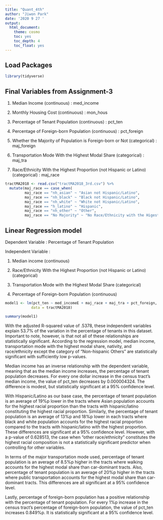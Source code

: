 ```yaml
---
title: "Quant_4th"
author: "Jiwon Park"
date: '2020 9 27 '
output:
  html_document:
    theme: cosmo
    toc: yes
    toc_depth: 4
    toc_float: yes
---
```

## Load Packages

```r
library(tidyverse)
```

## Final Variables from Assignment-3

1. Median Income (continuous) : med_income

2. Monthly Housing Cost (continuous) : mon_hous

3. Percentage of Tenant Population (continuous) : pct_ten

4. Percentage of Foreign-born Population (continuous) : pct_foreign

5. Whether the Majority of Population is Foreign-born or Not (categorical) : maj_foreign

6. Transportation Mode With the Highest Modal Share (categorical) : maj_tra

7. Race/Ethnicity With the Highest Proportion (not Hispanic or Latino) (categorical) : maj_race

```r
tractMA2018 <- read.csv("tractMA2018_3rd.csv") %>%
  mutate(maj_race == case_when(
         maj_race == "nh_asian" ~ "Asian not Hispanic/Latino",
         maj_race == "nh_black" ~ "Black not Hispanic/Latino",
         maj_race == "nh_white" ~ "White not Hispanic/Latino",
         maj_race == "h_latino" ~ "Hispanic",
         maj_race == "nh_other" ~ "Other",
         maj_race == "No Majority" ~ "No Race/Ethnicity with the Higest Ratio"))
```

## Linear Regression model

Dependent Variable : Percentage of Tenant Population

Independent Variable : 

1. Median income (continuous)

2. Race/Ethnicity With the Highest Proportion (not Hispanic or Latino) (categorical)

3. Transportation Mode with the Highest Modal Share (categorical)

4. Percentage of Foreign-born Population (continuous) 

```r
model1 <- lm(pct_ten ~ med_incomeE + maj_race + maj_tra + pct_foreign, 
            data = tractMA2018)

summary(model1)
```

With the adjusted R-squared value of .5378, these independent variables explain 53.7% of the variation in the percentage of tenants in this dataset. Important to note, however, is that not all of these relationships are statistically significant. According to the regression model, median income, transportation mode with the highest modal share, nativity, and race/ethnicity except the category of "Non-hispanic Others" are statistically significant with sufficiently low p-values.    

Median income has an inverse relationship with the dependent variable, meaning that as the median income increases, the percentage of tenant population decreases. For every one dollar increase in the census tract's median income, the value of pct_ten decreases by 0.000004324. The difference is modest, but statistically significant at a 95% confidence level.

With Hispanic/Latino as our base case, the percentage of tenant population is an average of 19%p lower in the tracts where Asian population accounts for the highest racial proportion than the tracts with hispanic/latino constituting the highest racial proportion. Similarly, the percentage of tenant population is an average of 13%p and 18%p lower in each tracts where black and white population accounts for the highest racial proportion compared to the tracts with hispanic/latino with the highest proportion. These differences are significant at a 95% confidence level. However, with a p-value of 0.628513, the case when "other race/ethnicity" constitutes the highest racial composition is not a statistically significant predictor when controlling for other variables. 

In terms of the major transportation mode used, percentage of tenant population is an average of 8.5%p higher in the tracts where walking accounts for the highest modal share than car-dominant tracts. Also, percentage of tenant population is an average of 20%p higher in the tracts where public transportation accounts for the highest modal share than car-dominant tracts. This differences are all significant at a 95% confidence level.

Lastly, percentage of foreign-born population has a positive relationship with the percentage of tenant population. For every 1%p increase in the census tract's percentage of foreign-born population, the value of pct_ten increases 0.849%p. It is statistically significant at a 95% confidence level. 

